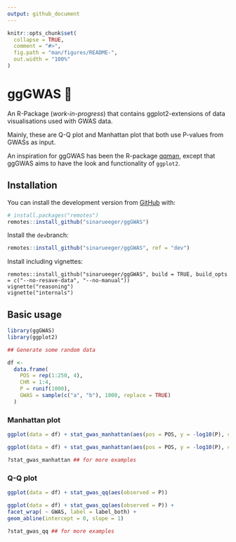 ```yaml
---
output: github_document
---
```


<!-- README.md is generated from README.Rmd. Please edit that file -->

```r
knitr::opts_chunk$set(
  collapse = TRUE,
  comment = "#>",
  fig.path = "man/figures/README-",
  out.width = "100%"
)
```
# ggGWAS 🚧


<!-- badges: start -->
<!-- badges: end -->


An R-Package (*work-in-progress*) that contains ggplot2-extensions of data visualisations used with GWAS data. 

Mainly, these are Q-Q plot and Manhattan plot that both use P-values from GWASs as input. 

An inspiration for ggGWAS has been the R-package [qqman](http://www.gettinggeneticsdone.com/2014/05/qqman-r-package-for-qq-and-manhattan-plots-for-gwas-results.html), except that ggGWAS aims to have the look and functionality of `ggplot2`.



## Installation

You can install the development version from [GitHub](https://github.com/) with:


```r
# install.packages("remotes")
remotes::install_github("sinarueeger/ggGWAS")
```

Install the `dev`branch:
```r
remotes::install_github("sinarueeger/ggGWAS", ref = "dev")
```


Install including vignettes: 
```
remotes::install_github("sinarueeger/ggGWAS", build = TRUE, build_opts = c("--no-resave-data", "--no-manual"))
vignette("reasoning")
vignette("internals")
```


## Basic usage

```r
library(ggGWAS)
library(ggplot2)

## Generate some random data

df <-
  data.frame(
    POS = rep(1:250, 4),
    CHR = 1:4,
    P = runif(1000),
    GWAS = sample(c("a", "b"), 1000, replace = TRUE)
  )

```



### Manhattan plot

```r
ggplot(data = df) + stat_gwas_manhattan(aes(pos = POS, y = -log10(P), chr = CHR))

ggplot(data = df) + stat_gwas_manhattan(aes(pos = POS, y = -log10(P), chr = CHR),  chr.class = "character") + facet_wrap( ~ GWAS, label = label_both)

?stat_gwas_manhattan ## for more examples
```

### Q-Q plot
```r
ggplot(data = df) + stat_gwas_qq(aes(observed = P))

ggplot(data = df) + stat_gwas_qq(aes(observed = P)) + 
facet_wrap( ~ GWAS, label = label_both) + 
geom_abline(intercept = 0, slope = 1)

?stat_gwas_qq ## for more examples
```
